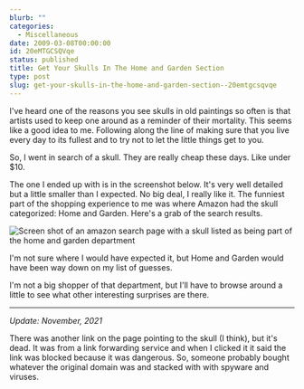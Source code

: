 ```yaml
---
blurb: ""
categories:
  - Miscellaneous
date: 2009-03-08T00:00:00
id: 20eMTGCSQVqe
status: published
title: Get Your Skulls In The Home and Garden Section
type: post
slug: get-your-skulls-in-the-home-and-garden-section--20emtgcsqvqe
---
```


I've heard one of the reasons you see skulls in old paintings so often is that artists used to keep one around as a reminder of their mortality. This seems like a good idea to me. Following along the line of making sure that you live every day to its fullest and to try not to let the little things get to you. 

So, I went in search of a skull. They are really cheap these days. Like under $10.

The one I ended up with is in the screenshot below. It's very well detailed but a little smaller than I expected. No big deal, I really like it. The funniest part of the shopping experience to me was where Amazon had the skull categorized: Home and Garden. Here's
a grab of the search results.

<Img src="home_and_garden_skull_2009_03" alt="Screen shot of an amazon search page with a skull listed as being part of the home and garden department" />

I'm not sure where I would have expected it, but Home and Garden would have been way down on my list of guesses. 

I'm not a big shopper of that department, but I'll have to browse around a little to see what other interesting surprises are there.

---

_Update: November, 2021_

There was another link on the page pointing to the skull (I think), but it's dead. It was from a link forwarding service and when I clicked it it said the link was blocked because it was dangerous. So, someone probably bought whatever the original domain was and stacked with with spyware and viruses. 

